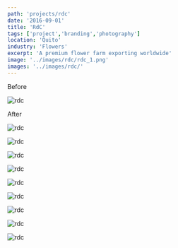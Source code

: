 ```yaml
---
path: 'projects/rdc'
date: '2016-09-01'
title: 'RdC'
tags: ['project','branding','photography']
location: 'Quito'
industry: 'Flowers'
excerpt: 'A premium flower farm exporting worldwide'
image: '../images/rdc/rdc_1.png'
images: '../images/rdc/'
---
```



<div class="row py-5">

<div class="col-lg-5 offset-lg-1">

Before

![rdc](../images/rdc/rdc-04.jpg)

</div>

<div class="col-lg-5 offset-lg-1">

After

![rdc](../images/rdc/rdc-07.jpg)

</div>


</div>

<div class="row">

<div class="col">

![rdc](../images/rdc/rdc-08.jpg)

</div>

<div class="col">

![rdc](../images/rdc/rdc-12.jpg)

</div>

<div class="col">

![rdc](../images/rdc/rdc-09.jpg)

</div>

</div>


<div class="row">

<div class="col">

![rdc](../images/rdc/rdc-03.jpg)

</div>

<div class="col">

![rdc](../images/rdc/rdc-13.jpg)

</div>

</div>


<div class="row">


<div class="col">

![rdc](../images/rdc/rdc-11.jpg)

</div>

<div class="col">

![rdc](../images/rdc/rdc-02.jpg)

</div>

<div class="col">

![rdc](../images/rdc/rdc-10.jpg)

</div>


</div>


